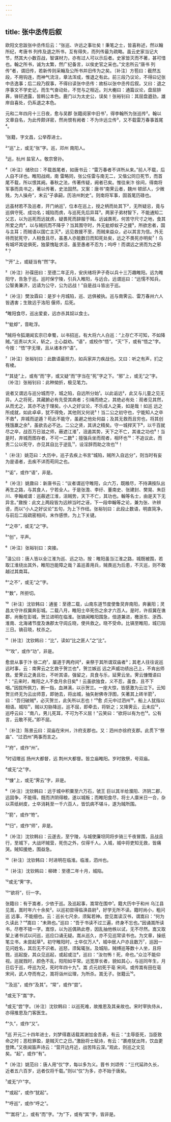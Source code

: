 ```yaml
---
---
---
```

title: 张中丞传后叙
---







欧阳文忠跋张中丞传后云：“张巡、许远之事壮矣！秉笔之士，皆喜称述，然以翰所纪，考唐书 列传及退之所书，互有得失，而列传最为疏略。虽云史家当记大节，然其大小数百战，智谋材力，亦有过人可以示后者。史家皆灭而不著，甚可惜也。翰之所书，诚为太繁，然广纪备言，以俟史官之采也。”文忠所云“唐书 列传”者，谓旧传，若新传则采翰及公所书并旧传为之矣。〔补注〕方苞曰：截然五段，不用钩连，而神气流注，章法浑成，惟退之有此。前三段乃议论，不得曰记张中丞逸事；后二段乃叙事，不得曰读张中丞传：故标以张中丞传后叙。又曰：退之序事文不学史记，而生气奋动处，不觉与之相近。刘大櫆曰：通篇议论，盘屈排奡，锋铓透露，皆韩公本色。鹿门以为太史公，误矣！张裕钊曰：其屈盘遒劲，雄岸自喜处，仍系退之本色。

元和二年四月十三日夜，愈与吴郡 张籍阅家中旧书¹，得李翰所为张巡传²。翰以文章自名，为此传颇详密，然尚恨有阙者：不为许远立传³，又不载雷万春事首尾⁴。

¹张籍，字文昌，公举荐进士。

²“巡”上，或无“张”字。巡，邓州 南阳人。

³远，杭州 盐官人。敬宗曾孙。

⁴〔补注〕储欣曰：不载首尾者，如唐书云：“雷万春者不详所从来。”前人不载，后人自不详也。睢阳战阀，南 雷略同，张公任雷与南无二，又偕公同日死节，而首尾不载，所以恨其阙。春秋之法，传著传疑，阙者已矣。惟往来汴 徐间，得南将军事而具书之，著以传著，史法固然。又案：唐书“南霁云者，魏州 顿邱人，少微贱，为人操舟”，末云“子承嗣，历涪州刺史”。则南将军事，固首尾历碌也。

远虽材若不及巡者，开门纳巡¹，位本在巡上，授之柄而处其下²，无所疑忌，竟与巡俱守死、成功名；城陷而虏，与巡死先后异耳³。两家子弟材智下，不能通知二父志，以为巡死而远就虏，疑畏死而辞服于贼。远诚畏死，何苦守尺寸之地，食其所爱之肉⁴，以与贼抗而不降乎？当其围守时，外无蚍蜉蚁子之援⁵，所欲忠者，国与主耳；而贼语以国亡主灭⁶，远见救援不至，而贼来益众，必以其言为信。外无待而犹死守，人相食且尽，虽愚人亦能数日而知死处矣，远之不畏死亦明矣⁷！乌有城坏其徒俱死，独蒙愧耻求活，虽至愚者不忍为；呜呼！而谓远之贤而为之邪⁸？

¹“开”上，或疑当有“然”字。

²〔补注〕孙葆田曰：至德二年正月，安庆绪将尹子奇以兵十三万趣睢阳。远为睢阳守，告急于巡。巡时保宁陵，引兵入睢阳，与远合。远谓巡曰：“远懦不知兵，公智勇兼济，远请为公守，公为远战！”自是战斗皆出于巡。

³〔补注〕樊汝霖曰：是岁十月城陷，巡、远俱被执。巡与南霁云、雷万春卅六人皆遇害；生致远于洛阳 偃师，后死。

⁴睢阳食尽，巡出爱妾，远亦杀其奴以食士。

⁵“蚍蜉”，音毗浮。

⁶贼将令狐潮闻玄宗已幸蜀，以书招巡，有大将六人白巡：“上存亡不可知，不如降贼。”巡责以大义，斩之，士心益劝。“语”，或校作“悟”。“灭”下，或有“悟之”字。今按：“悟”字无理，且从诸本作“语”。

⁷〔补注〕张裕钊曰：此数语最担力，如兵家并力疾战也。又曰：听之有声，扪之有棱。

⁸“其徒”上，或有“而”字，或又疑“而”字当在“死”字之下。“邪”上，或无“之”字。〔补注〕张裕钊曰：此种拗折，极见笔力。

说者又谓远与巡分城而守，城之陷，自远所分始¹。以此诟远²，此又与儿童之见无异。人之将死，其藏腑必有先受其病者；引绳而绝之，其绝必有处：观者见其然，从而尤之，其亦不达于理矣。小人之好议论，不乐成人之美，如是哉！如巡 远之所成就，如此卓卓，犹不得免，其他则又何说³！当二公之初守也，宁能知人之卒不救⁴，弃城而逆遁？苟此不能守，虽避之他处何益；及其无救而且穷也，将其创残饿羸之余⁵，虽欲去必不达。二公之贤，其讲之精矣。守一城捍天下⁶，以千百就尽之卒，战百万日滋之师，蔽遮江淮⁷，沮遏其势，天下之不亡，其谁之功也⁸！当是时，弃城而图存者，不可一二数⁹；擅强兵坐而观者，相环也¹⁰：不追议此，而责二公以死守，亦见其自比于逆乱¹¹，设淫辞而助之攻也¹²！

¹〔补注〕姚范曰：大历中，巡子去疾上书言“城陷，贼所入自远分”，则当时有妄为是语者，去疾不详而苟同之也。

²“诟”，或作“语”，非是。

³〔补注〕姚鼐曰：新唐书云：“议者谓巡守睢阳，众六万，既粮尽，不持满按队出再生之路，与其食人，宁若全人。于是张澹、李纡、董南史、张建封、樊晃、朱巨川、李翰咸谓：巡蔽遮江淮，沮贼势，天下不亡，其功也。翰等名士，由是天下无异言。”鼐按：此文上两段皆为远辨当时之诬，下一段申翰等之论，兼为张、许辨谤，而以“小人之好议论”五句，为上下作纽。张裕钊曰：此段止数语，明直简净，与前后二段疏密相间，末作感愤，为上下关键。

⁴“之卒”，或无“之”字。

⁵“创”，平声。

⁶〔补注〕张裕钊曰：突接。

⁷温公曰：唐人皆以全江淮为巡、远之功，按：睢阳虽当江淮之路，城既被围，若取江淮绕出其外，睢阳岂能障之哉？盖巡善用兵，贼畏巡为后患，不灭巡，则不敢越过其南耳。

⁸“之不”，或无“之”字。

⁹“数”，所拒切。

¹⁰〔补注〕沈钦韩曰：通鉴：至德二载，山南东道节度使鲁炅弃南阳，奔襄阳；灵昌太守许叔冀奔彭城。二载八月，睢阳士卒死伤之余才六百人。是时，许叔冀在谯郡，尚衡在彭城，贺兰进明在临淮。张镐闻睢阳围急，倍道兼进，檄浙东、浙西、淮南、北海诸节度及谯郡太守闾丘晓，使共救之。晓不受命。比镐至睢阳，城已陷三日。镐召晓，杖杀之。

¹¹〔补注〕沈钦韩曰：“比”，读如“比之匪人”之“比”。

¹²“攻”，或作“功”，非是。

愈尝从事于汴 徐二府¹，屡道于两府间²，亲祭于其所谓双庙者³；其老人往往说巡 远时事，云：南霁云之乞救于贺兰也⁴，贺兰嫉巡 远之声威功绩出己上，不肯出师救。爱霁云之勇且壮，不听其语，强留之，具食与乐，延霁云坐。霁云慷慨语曰⁵：“云来时，睢阳之人不食月余日矣⁶！云虽欲独食，义不忍，虽食，且不下咽。”因拔所佩刀，断一指，血淋漓，以示贺兰。一座大惊，皆感激为云泣下。云知贺兰终无为云出师意，即驰去，将出城，抽矢射佛寺浮图，矢著其上砖半箭⁷，曰：“吾归破贼⁸，必灭贺兰，此矢所以志也！”⁹愈 贞元中过泗州¹⁰，船上人犹指以相语。城陷¹¹，贼以刃胁降巡，巡不屈，即牵去，将斩之；又降霁云，云未应¹²，巡呼云曰：“南八，男儿死耳，不可为不义屈！”云笑曰：“欲将以有为也¹³。公有言，云敢不死。”即不屈。

¹〔补注〕陈景云曰：双庙在宋州，汴府支郡也。又：泗州亦徐府支郡。此贯下“祭庙”、“过泗州”两事而言之。

²“府”，或作“州”。

³时诏赠巡 扬州大都督，远 荆州大都督。皆立庙睢阳。岁时致祭，号双庙。

⁴或无“之”字。

⁵“慷”上，或无“霁云”字，非是。

⁶〔补注〕沈钦韩曰：远于城中积粟至六万石，虢王 巨以其半给濮阳、济阴二郡，远固争，不能得。既而济阴得粮，遂以城叛；而睢阳食尽，将士人廪米日一合，杂以茶纸树皮，士卒消耗至一千六百人，皆饥病不堪斗，遂为贼所围。

⁷“箭”，或作“笴”。

⁸“归”，或作“师”，非是。

⁹〔补注〕沈钦韩曰：云遂去，至宁陵，与城使廉坦同将步骑三千夜冒围，且战且行，至城下，大战坏贼营，死伤之外，仅得千人。入城，城中将吏知无救，皆痛哭。贼知援绝，围益急。

¹⁰〔补注〕沈钦韩曰：时进明在临淮。临淮，泗州也。

¹¹〔补注〕沈钦韩曰：柳碑：至德二年十月，城陷。

¹²或无“霁”字。

¹³“欲将”，衍一字。

张籍曰：有于嵩者，少依于巡。及巡起事，嵩常在围中¹。籍大历中于和州 乌江县见嵩，嵩时年六十余矣²。以巡初尝得临涣县尉³，好学无所不读。籍时尚小，粗问巡 远事，不能细也。云：巡长七尺余，须髯若神。尝见嵩读汉书，谓嵩曰：“何为久读此？”⁴嵩曰：“未熟也。”巡曰：“吾于书读不过三遍，终身不忘也。”因诵嵩所读书，尽卷不错一字。嵩惊，以为巡偶熟此卷，因乱抽他帙以试，无不尽然。嵩又取架上诸书试以问巡，巡应口诵无疑。嵩从巡久，亦不见巡常读书也。为文章，操纸笔立书，未尝起草⁵。初守睢阳时，士卒仅万人⁶，城中居人户亦且数万⁷，巡因一见问姓名，其后无不识者。巡怒，须髯辄张。及城陷，贼缚巡等数十人坐，且将戮，巡起旋，其众见巡起，或起或泣⁸，巡曰：“汝勿怖！死，命也。”众泣不能仰视。巡就戮时，颜色不乱，阳阳如平常。远宽厚长者，貌如其心，与巡同年生，月日后于巡，呼巡为兄，死时年四十九⁹。嵩 贞元初死于亳 宋间。或传嵩有田在亳 宋间，武人夺而有之，嵩将诣州讼理，为所杀。嵩无子。张籍云¹⁰。

¹“及巡”，或作“及其”。“常”，或作“尝”。

²或无下“嵩”字。

³或无“尝”字。〔补注〕沈钦韩曰：以巡死难，故推恩及其亲故也。宋时宰执侍从，亦得推恩及门客医生。

⁴“久”，或作“又”。

⁵巡 开元二十四年进士，刘梦得嘉话载其谢加金吾表，有云：“主辱臣死，当臣致命之时；恶稔罪盈，是贼灭亡之日。”激励将士赋诗，有云：“裹疮犹出阵，饮血更登陴。”又夜闻笛声诗云：“营开边月近，战苦阵云深。”观此，则巡之文见矣。“起”，或作“有”。

⁶〔补注〕姚范曰：唐人用“仅”字，每以多为义。晋书 刘颂传：“三代延祚久长，近者五六百岁，远者仅将千载。”则以“仅”为多，亦不始于唐矣。

⁷或无“户”字。

⁸“或起”，或作“犹起”。

⁹“呼巡”，或作“呼之”。

¹⁰“嵩将”上，或有“而”字。“为”下，或有“其”字，皆非是。